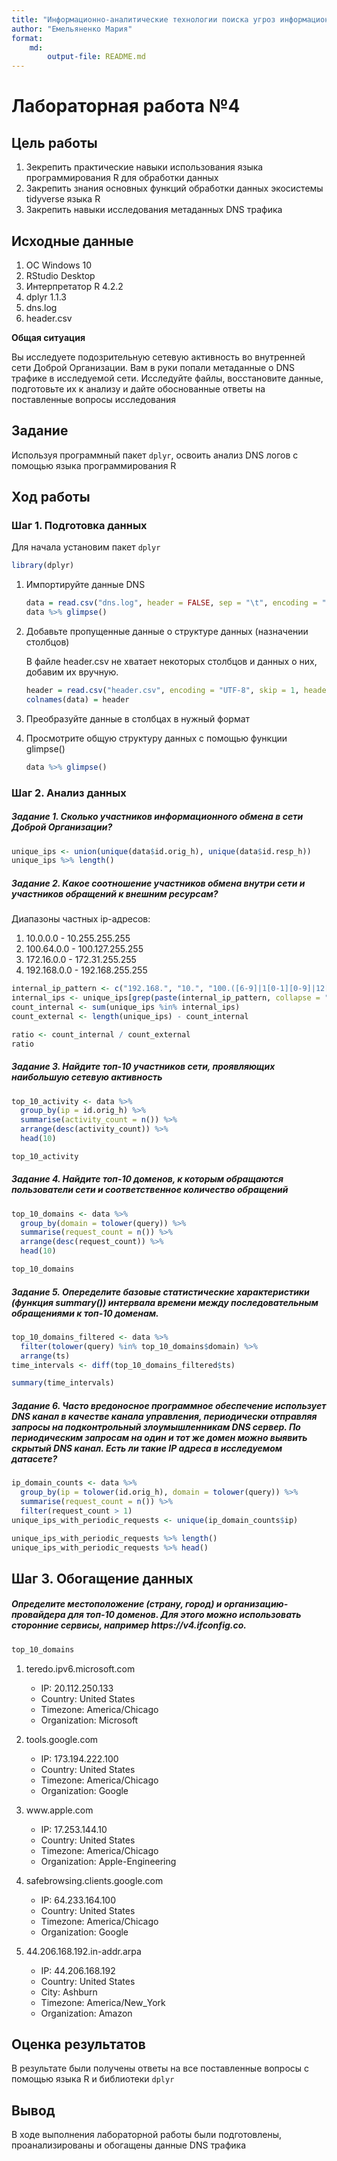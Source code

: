 ---
title: "Информационно-аналитические технологии поиска угроз информационной безопасности"
author: "Емельяненко Мария"
format: 
    md:
        output-file: README.md
---

# Лабораторная работа №4

## Цель работы

1.  Зекрепить практические навыки использования языка программирования R для обработки данных
2.  Закрепить знания основных функций обработки данных экосистемы tidyverse языка R
3.  Закрепить навыки исследования метаданных DNS трафика

## Исходные данные

1.  ОС Windows 10
2.  RStudio Desktop
3.  Интерпретатор R 4.2.2
4.  dplyr 1.1.3
5.  dns.log
6.  header.csv

**Общая ситуация**

Вы исследуете подозрительную сетевую активность во внутренней сети Доброй Организации. Вам в руки попали метаданные о DNS трафике в исследуемой сети. Исследуйте файлы, восстановите данные, подготовьте их к анализу и дайте обоснованные ответы на поставленные вопросы исследования

## Задание

Используя программный пакет `dplyr`, освоить анализ DNS логов с помощью языка программирования R

## Ход работы

### Шаг 1. Подготовка данных

Для начала установим пакет `dplyr`

```{r}
library(dplyr)
```

1.  Импортируйте данные DNS

	```{r}
	data = read.csv("dns.log", header = FALSE, sep = "\t", encoding = "UTF-8")
	data %>% glimpse()
	```

2.  Добавьте пропущенные данные о структуре данных (назначении столбцов)

	В файле header.csv не хватает некоторых столбцов и данных о них, добавим их вручную.

	```{r}
	header = read.csv("header.csv", encoding = "UTF-8", skip = 1, header = FALSE, sep = ',')$V1
	colnames(data) = header
	```

3.  Преобразуйте данные в столбцах в нужный формат
4.  Просмотрите общую структуру данных с помощью функции glimpse()

	```{r}
	data %>% glimpse()
	```

### Шаг 2. Анализ данных

##### Задание 1. Сколько участников информационного обмена в сети Доброй Организации?

```{r}
unique_ips <- union(unique(data$id.orig_h), unique(data$id.resp_h))
unique_ips %>% length()
```

##### Задание 2. Какое соотношение участников обмена внутри сети и участников обращений к внешним ресурсам?

Диапазоны частных ip-адресов:

1.  10.0.0.0 - 10.255.255.255
2.  100.64.0.0 - 100.127.255.255
3.  172.16.0.0 - 172.31.255.255
4.  192.168.0.0 - 192.168.255.255

```{r}
internal_ip_pattern <- c("192.168.", "10.", "100.([6-9]|1[0-1][0-9]|12[0-7]).", "172.((1[6-9])|(2[0-9])|(3[0-1])).")
internal_ips <- unique_ips[grep(paste(internal_ip_pattern, collapse = "|"), unique_ips)]
count_internal <- sum(unique_ips %in% internal_ips)
count_external <- length(unique_ips) - count_internal

ratio <- count_internal / count_external
ratio
```

##### Задание 3. Найдите топ-10 участников сети, проявляющих наибольшую сетевую активность

```{r}
top_10_activity <- data %>%
  group_by(ip = id.orig_h) %>%
  summarise(activity_count = n()) %>%
  arrange(desc(activity_count)) %>%
  head(10)

top_10_activity
```

##### Задание 4. Найдите топ-10 доменов, к которым обращаются пользователи сети и соответственное количество обращений

```{r}
top_10_domains <- data %>%
  group_by(domain = tolower(query)) %>%
  summarise(request_count = n()) %>%
  arrange(desc(request_count)) %>%
  head(10)

top_10_domains
```

##### Задание 5. Опеределите базовые статистические характеристики (функция summary()) интервала времени между последовательным обращениями к топ-10 доменам.

```{r}
top_10_domains_filtered <- data %>% 
  filter(tolower(query) %in% top_10_domains$domain) %>%
  arrange(ts)
time_intervals <- diff(top_10_domains_filtered$ts)

summary(time_intervals)
```

##### Задание 6. Часто вредоносное программное обеспечение использует DNS канал в качестве канала управления, периодически отправляя запросы на подконтрольный злоумышленникам DNS сервер. По периодическим запросам на один и тот же домен можно выявить скрытый DNS канал. Есть ли такие IP адреса в исследуемом датасете?

```{r}
ip_domain_counts <- data %>%
  group_by(ip = tolower(id.orig_h), domain = tolower(query)) %>%
  summarise(request_count = n()) %>%
  filter(request_count > 1)
unique_ips_with_periodic_requests <- unique(ip_domain_counts$ip)

unique_ips_with_periodic_requests %>% length()
unique_ips_with_periodic_requests %>% head()
```

## Шаг 3. Обогащение данных

##### Определите местоположение (страну, город) и организацию-провайдера для топ-10 доменов. Для этого можно использовать сторонние сервисы, например https://v4.ifconfig.co.

```{r}
top_10_domains
```

1.  teredo.ipv6.microsoft.com

	-   IP: 20.112.250.133
	-   Country: United States
	-   Timezone: America/Chicago
	-   Organization: Microsoft

2.  tools.google.com

	-   IP: 173.194.222.100
	-   Country: United States
	-   Timezone: America/Chicago
	-   Organization: Google

3.  www.apple.com

	-   IP: 17.253.144.10
	-   Country: United States
	-   Timezone: America/Chicago
	-   Organization: Apple-Engineering

4.  safebrowsing.clients.google.com

	-   IP: 64.233.164.100
	-   Country: United States
	-   Timezone: America/Chicago
	-   Organization: Google

5.  44.206.168.192.in-addr.arpa

	-   IP: 44.206.168.192
	-   Country: United States
	-   City: Ashburn
	-   Timezone: America/New_York
	-   Organization: Amazon

## Оценка результатов

В результате были получены ответы на все поставленные вопросы с помощью языка R и библиотеки `dplyr`

## Вывод

В ходе выполнения лабораторной работы были подготовлены, проанализированы и обогащены данные DNS трафика